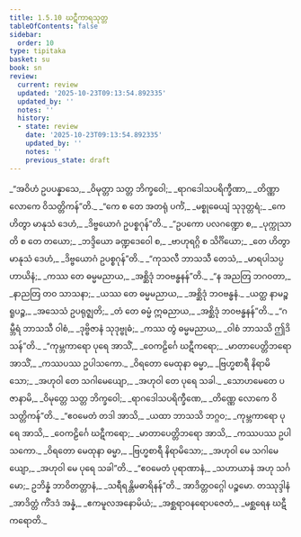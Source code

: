 ```yaml
---
title: 1.5.10 ဃဋီကာရသုတ္တ
tableOfContents: false
sidebar:
  order: 10
type: tipitaka
basket: su
book: sn
review:
  current: review
  updated: '2025-10-23T09:13:54.892335'
  updated_by: ''
  notes: ''
  history:
  - state: review
    date: '2025-10-23T09:13:54.892335'
    updated_by: ''
    notes: ''
    previous_state: draft
---
```



<ReviewStatus review={frontmatter.review} showDetails={true} />

<HypothesisAnnotation frontmatter={frontmatter} />

<DynamicBreadcrumb />

<Division number="50" book="sn" e="ch" v="18" p="287">

<Paragraph number="272" type="verses" book="sn">
_“အဝိဟံ ဥပပန္နာသေ,_  
_ဝိမုတ္တာ သတ္တ ဘိက္ခဝေါ;_  
_ရာဂဒေါသပရိက္ခီဏာ,_  
_တိဏ္ဏာ လောကေ ဝိသတ္တိကန်”တိ._  

</Paragraph>

<Paragraph number="273" type="verses" book="sn">
_“ကေ စ တေ အတရုံ ပင်္ကံ,_  
_မစ္စုဓေယျံ သုဒုတ္တရံ;_  
_ကေ ဟိတွာ မာနုသံ ဒေဟံ,_  
_ဒိဗ္ဗယောဂံ ဥပစ္စဂုန်”တိ._  

</Paragraph>

<Paragraph number="274" type="verses" book="sn">
_“ဥပကော ပလဂဏ္ဍော စ,_  
_ပုက္ကုသာတိ စ တေ တယော;_  
_ဘဒ္ဒိယော ခဏ္ဍဒေဝေါ စ,_  
_ဗာဟုရဂ္ဂိ စ သိင်္ဂိယော;_  
_တေ ဟိတွာ မာနုသံ ဒေဟံ,_  
_ဒိဗ္ဗယောဂံ ဥပစ္စဂုန်”တိ._  

</Paragraph>

<Paragraph number="275" type="verses" book="sn">
_“ကုသလီ ဘာသသီ တေသံ,_  
_မာရပါသပ္ပဟာယိနံ;_  
_ကဿ တေ ဓမ္မမညာယ,_  
_အစ္ဆိဒုံ ဘဝဗန္ဓနန်”တိ._  

</Paragraph>

<Paragraph number="276" type="verses" book="sn">
_“န အညတြ ဘဂဝတာ,_  
_နာညတြ တဝ သာသနာ;_  
_ယဿ တေ ဓမ္မမညာယ,_  
_အစ္ဆိဒုံ ဘဝဗန္ဓနံ._  

</Paragraph>

<Paragraph number="277" type="verses" book="sn">
_ယတ္ထ နာမဉ္စ ရူပဉ္စ,_  
_အသေသံ ဥပရုဇ္ဈတိ;_  
_တံ တေ ဓမ္မံ ဣဓညာယ,_  
_အစ္ဆိဒုံ ဘဝဗန္ဓနန်”တိ._  

</Paragraph>

<Paragraph number="278" type="verses" book="sn">
_“ဂမ္ဘီရံ ဘာသသီ ဝါစံ,_  
_ဒုဗ္ဗိဇာနံ သုဒုဗ္ဗုဓံ;_  
_ကဿ တွံ ဓမ္မမညာယ,_  
_ဝါစံ ဘာသသိ ဤဒိသန်”တိ._  

</Paragraph>

<Paragraph number="279" type="verses" book="sn">
_“ကုမ္ဘကာရော ပုရေ အာသိံ,_  
_ဝေကဠိင်္ဂေ ဃဋီကရော;_  
_မာတာပေတ္တိဘရော အာသိံ,_  
_ကဿပဿ ဥပါသကော._  

</Paragraph>

<Paragraph number="280" type="verses" book="sn">
_ဝိရတော မေထုနာ ဓမ္မာ,_  
_ဗြဟ္မစာရီ နိရာမိသော;_  
_အဟုဝါ တေ သဂါမေယျော,_  
_အဟုဝါ တေ ပုရေ သခါ._  

</Paragraph>

<Paragraph number="281" type="verses" book="sn">
_သောဟမေတေ ပဇာနာမိ,_  
_ဝိမုတ္တေ သတ္တ ဘိက္ခဝေါ;_  
_ရာဂဒေါသပရိက္ခီဏေ,_  
_တိဏ္ဏေ လောကေ ဝိသတ္တိကန်”တိ._  

</Paragraph>

<Paragraph number="282" type="verses" book="sn">
_“ဧဝမေတံ တဒါ အာသိ,_  
_ယထာ ဘာသသိ ဘဂ္ဂဝ;_  
_ကုမ္ဘကာရော ပုရေ အာသိ,_  
_ဝေကဠိင်္ဂေ ဃဋီကရော;_  
_မာတာပေတ္တိဘရော အာသိ,_  
_ကဿပဿ ဥပါသကော._  

</Paragraph>

<Paragraph number="283" type="verses" book="sn">
_ဝိရတော မေထုနာ ဓမ္မာ,_  
_ဗြဟ္မစာရီ နိရာမိသော;_  
_အဟုဝါ မေ သဂါမေယျော,_  
_အဟုဝါ မေ ပုရေ သခါ”တိ._  

</Paragraph>

<Paragraph number="284" type="verses" book="sn">
_“ဧဝမေတံ ပုရာဏာနံ,_  
_သဟာယာနံ အဟု သင်္ဂမော;_  
ဥဘိန္နံ ဘာဝိတတ္တာနံ,_  
_သရီရန္တိမဓာရိနန်”တိ._  


</Paragraph>
</Division>

<Paragraph number="285" type="center" book="sn">
အာဒိတ္တဝဂ္ဂေါ ပဉ္စမော.



</Paragraph>

<Paragraph number="286" type="center" book="sn">
တဿုဒ္ဒါနံ


</Paragraph>

<Paragraph number="287" type="verses" book="sn">
_အာဒိတ္တံ ကိံဒဒံ အန္နံ,_  
_ဧကမူလအနောမိယံ;_  
_အစ္ဆရာဝနရောပဇေတံ,_  
_မစ္ဆရေန ဃဋီကရောတိ._
</Paragraph>